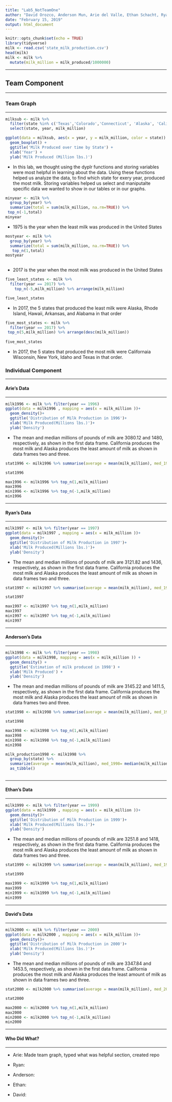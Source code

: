 ```yaml
---
title: "Lab5_NotTeamOne"
author: "David Orozco, Anderson Mun, Arie del Valle, Ethan Schacht, Ryan Tate"
date: "February 15, 2019"
output: html_document
---
```


```r
knitr::opts_chunk$set(echo = TRUE)
library(tidyverse)
milk <- read.csv('state_milk_production.csv')
head(milk)
milk <- milk %>%
  mutate(milk_million = milk_produced/1000000)
```
****
## Team Component
****
### Team Graph
****
```r

milksub <- milk %>%
  filter(state %in% c('Texas','Colorado','Connecticut', 'Alaska', 'California')) %>%
  select(state, year, milk_million)

ggplot(data = milksub, aes(x = year, y = milk_million, color = state)) +
  geom_boxplot() + 
  ggtitle('Milk Produced over time by State') +
  xlab('Year') +
  ylab('Milk Produced (Million lbs.)')

```


 
* In this lab, we thought using the dyplr functions and storing variables were most helpful in learning about the data. Using these functions helped us analyze the data, to find which state for exery year, produced the most milk. Storing variables helped us select and maniputalte specific data we wanted to show in our tables or in our graphs.

```r
minyear <- milk %>% 
  group_by(year) %>% 
  summarize(total = sum(milk_million, na.rm=TRUE)) %>% 
 top_n(-1,total) 
minyear 
```

* 1975 is the year when the least milk was produced in the United States

```r
 
mostyear <- milk %>% 
  group_by(year) %>% 
  summarize(total = sum(milk_million, na.rm=TRUE)) %>% 
   top_n(1,total)
mostyear 
  
```

* 2017 is the year when the most milk was produced in the United States


```r

five_least_states <- milk %>% 
  filter(year == 2017) %>% 
    top_n(-5,milk_million) %>% arrange(milk_million)

five_least_states 
```

* In 2017, the 5 states that produced the least milk were Alaska, Rhode Island, Hawaii, Arkansas, and Alabama in that order


```r
 
five_most_states <- milk %>% 
  filter(year == 2017) %>% 
 top_n(5,milk_million) %>% arrange(desc(milk_million))
   
five_most_states 
``` 

* In 2017, the 5 states that produced the most milk were Californaia Wisconsin, New York, Idaho and Texas in that order. 

### Individual Component
****
#### Arie's Data
****
```r

milk1996 <- milk %>% filter(year == 1996) 
ggplot(data = milk1996 , mapping = aes(x = milk_million ))+
  geom_density()+
  ggtitle('Distribution of Milk Production in 1996')+
  xlab('Milk Produced(Millions lbs.)')+
  ylab('Density')

```

* The mean and median millions of pounds of milk are 3080.12 and 1480, respectively, as shown in the first data frame.  California produces the most milk and Alaska produces the least amount of milk as shown in data frames two and three.

```r

stat1996 <- milk1996 %>% summarise(average = mean(milk_million), med_1996= median(milk_million), max_produced = max(milk_million), min_produced = min(milk_million))

stat1996

max1996 <- milk1996 %>% top_n(1,milk_million)
max1996
min1996 <- milk1996 %>% top_n(-1,milk_million)
min1996

```
****
#### Ryan's Data
****
```r

milk1997 <- milk %>% filter(year == 1997) 
ggplot(data = milk1997 , mapping = aes(x = milk_million ))+
  geom_density()+
  ggtitle('Distribution of Milk Production in 1997')+
  xlab('Milk Produced(Millions lbs.)')+
  ylab('Density')
```

* The mean and median millions of pounds of milk are 3121.82 and 1436, respectively, as shown in the first data frame.  California produces the most milk and Alaska produces the least amount of milk as shown in data frames two and three.

```r

stat1997 <- milk1997 %>% summarise(average = mean(milk_million), med_1997= median(milk_million), max_produced = max(milk_million), min_produced = min(milk_million))

stat1997

max1997 <- milk1997 %>% top_n(1,milk_million)
max1997
min1997 <- milk1997 %>% top_n(-1,milk_million)
min1997

```
****
#### Anderson's Data
****
```r

milk1998 <- milk %>% filter(year == 1998) 
ggplot(data = milk1998, mapping = aes(x = milk_million )) +
  geom_density() + 
  ggtitle('Estimation of milk produced in 1998') +
  xlab('Milk Produced') +
  ylab('Density')

```

* The mean and median millions of pounds of milk are 3145.22 and 1411.5, respectively, as shown in the first data frame.  California produces the most milk and Alaska produces the least amount of milk as shown in data frames two and three.

```r
stat1998 <- milk1998 %>% summarise(average = mean(milk_million), med_1998= median(milk_million), max_produced = max(milk_million), min_produced = min(milk_million))

stat1998

max1998 <- milk1998 %>% top_n(1,milk_million)
max1998
min1998 <- milk1998 %>% top_n(-1,milk_million)
min1998


```


```r
milk_production1998 <- milk1998 %>%
  group_by(state) %>%
  summarize(average = mean(milk_million), med_1998= median(milk_million), max_produced = max(milk_million), min_produced = (milk_million)) %>%
  as_tibble()
  
```
****
#### Ethan's Data
****
```r
milk1999 <- milk %>% filter(year == 1999) 
ggplot(data = milk1999 , mapping = aes(x = milk_million ))+
  geom_density()+
  ggtitle('Distribution of Milk Production in 1999')+
  xlab('Milk Produced(Millions lbs.)')+
  ylab('Density')
```

* The mean and median millions of pounds of milk are 3251.8 and 1418, respectively, as shown in the first data frame.  California produces the most milk and Alaska produces the least amount of milk as shown in data frames two and three.

```r

stat1999 <- milk1999 %>% summarise(average = mean(milk_million), med_1999= median(milk_million), max_produced = max(milk_million), min_produced = min(milk_million))

stat1999

max1999 <- milk1999 %>% top_n(1,milk_million)
max1999
min1999 <- milk1999 %>% top_n(-1,milk_million)
min1999

```
****
#### David's Data
****

```r

milk2000 <- milk %>% filter(year == 2000) 
ggplot(data = milk2000 , mapping = aes(x = milk_million ))+
  geom_density()+
  ggtitle('Distribution of Milk Production in 2000')+
  xlab('Milk Produced(Millions lbs.)')+
  ylab('Density')
```

* The mean and median millions of pounds of milk are 3347.84 and 1453.5, respectively, as shown in the first data frame.  California produces the most milk and Alaska produces the least amount of milk as shown in data frames two and three.

```r
stat2000 <- milk2000 %>% summarise(average = mean(milk_million), med_2000= median(milk_million), max_produced = max(milk_million), min_produced = min(milk_million))

stat2000

max2000 <- milk2000 %>% top_n(1,milk_million)
max2000
min2000 <- milk2000 %>% top_n(-1,milk_million)
min2000

```
****
#### Who Did What?
****
* Arie: Made team graph, typed what was helpful section, created repo

* Ryan:

* Anderson:

* Ethan:

* David:

